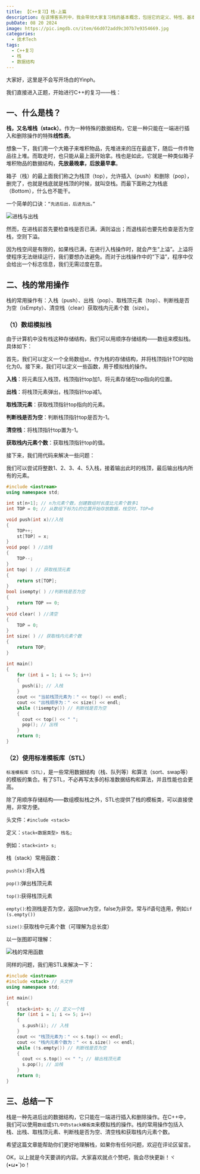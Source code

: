 ```yaml
---
title: 【C++复习】栈-上篇
description: 在该博客系列中，我会带领大家复习栈的基本概念，包括它的定义、特性、基本操作，并探讨栈在实际应用中的一些案例。大家有兴趣可以看我的博客进行自学。
pubDate: 08 20 2024
image: https://pic.imgdb.cn/item/66d072add9c307b7e9354669.jpg
categories:
  - 技术Tech
tags:
  - C++复习
  - 栈
  - 数据结构
---
```



<LinkCard
  title="作者：Yinph"
  desc="欢迎转载本博客，但请注明来源并附上原文链接。"
  img="/favicon.ico"
/>

大家好，这里是不会写开场白的Yinph。

我们直接进入正题，开始进行C++的复习——栈：

## 一、什么是栈？

**栈，又名堆栈（stack）**。作为一种特殊的数据结构，它是一种只能在一端进行插入和删除操作的特殊**线性表**。

想象一下，我们用一个大箱子来堆积物品，先堆进来的压在最底下，随后一件件物品往上堆。而取走时，也只能从最上面开始拿。栈也是如此，它就是一种类似箱子堆积物品的数据结构，**先放最晚拿，后放最早拿**。

箱子（栈）的最上面我们称之为栈顶（top），允许插入（push）和删除（pop），删完了，也就是栈底就是栈顶的时候，就叫空栈。而最下面称之为栈底（Bottom），什么也不能干。

一个简单的口诀：`“先进后出，后进先出。”`

![进栈与出栈](https://s3.bmp.ovh/imgs/2024/08/18/fcdf8b9bed7b0286.jpg)

<Warning>然而，在进栈前首先要检查栈是否已满，满则溢出；而退栈前也要先检查是否为空栈，空则下溢。</Warning>

因为栈空间是有限的，如果栈已满，在进行入栈操作时，就会产生“上溢”。上溢将使程序无法继续运行，我们要想办法避免。而对于出栈操作中的“下溢”，程序中仅会给出一个标志信息，我们无需过度在意。

## 二、栈的常用操作

栈的常用操作有：入栈（push）、出栈（pop）、取栈顶元素（top）、判断栈是否为空（isEmpty）、清空栈（clear）获取栈内元素个数（size）。

### （1）数组模拟栈

由于计算机中没有栈这种存储结构，我们可以用顺序存储结构——数组来模拟栈。具体如下：

首先，我们可以定义一个全局数组st，作为栈的存储结构，并将栈顶指针TOP初始化为0。接下来，我们可以定义一些函数，用于模拟栈的操作。

**入栈**：将元素压入栈顶，栈顶指针top加1，将元素存储在top指向的位置。

**出栈**：将栈顶元素弹出，栈顶指针top减1。

**取栈顶元素**：获取栈顶指针top指向的元素。

**判断栈是否为空**：判断栈顶指针top是否为-1。

**清空栈**：将栈顶指针top置为-1。

**获取栈内元素个数**：获取栈顶指针top的值。

接下来，我们用代码来解决一些问题：

我们可以尝试将整数1、2、3、4、5入栈，接着输出此时的栈顶，最后输出栈内所有的元素。

```cpp
#include <iostream>
using namespace std;

int st[n+1]; // n为元素个数，创建数组时长度比元素个数多1	
int TOP = 0; // 从数组下标为1的位置开始存放数据，栈空时，TOP=0

void push(int x)//入栈
{	
    TOP++;	
    st[TOP] = x;	
}
void pop( ) //出栈
{	
    TOP--;	
}
int top( ) // 获取栈顶元素	
{	
    return st[TOP];	
}
bool isempty( ) //判断栈是否为空	
{
    return TOP == 0;	
}
void clear( ) //清空
{
    TOP = 0;	
}
int size( ) // 获取栈内元素个数
{
    return TOP;	
}

int main()
{
    for (int i = 1; i <= 5; i++)
    {
      push(i); // 入栈
    }
    cout << "当前栈顶元素为：" << top() << endl;
    cout << "出栈顺序为：" << size() << endl;
    while (!isempty()) // 判断栈是否为空
    {
      cout << top() << " ";
      pop(); // 出栈
    }
    return 0;
}
```

### （2）使用标准模板库（STL）

`标准模板库（STL）`，是一些常用数据结构（栈、队列等）和算法（sort、swap等）的模板的集合。有了STL，不必再写太多的标准数据结构和算法，并且性能也会更高。

除了用顺序存储结构——数组模拟栈之外，STL也提供了栈的模板类，可以直接使用，非常方便。

头文件：`#include <stack>`

定义：`stack<数据类型> 栈名;`

例如：`stack<int> s;`

栈（stack）常用函数：

`push(x)`:将x入栈

`pop()`:弹出栈顶元素

`top()`:获得栈顶元素

`empty()`:检测栈是否为空，返回true为空，false为非空。常与if语句连用，例如`if (s.empty())`

`size()`:获取栈中元素个数（可理解为总长度）

以一张图即可理解：

![栈的常用函数](https://s3.bmp.ovh/imgs/2024/08/22/a2fec1753899afaa.png)

同样的问题，我们用STL来解决一下：

```cpp
#include <iostream>
#include <stack> // 头文件
using namespace std;

int main()
{
    stack<int> s; // 定义一个栈
    for (int i = 1; i <= 5; i++)
    {
      s.push(i); // 入栈
    }
    cout << "栈顶元素为：" << s.top() << endl;
    cout << "栈内元素个数为：" << s.size() << endl;
    while (!s.empty()) // 判断栈是否为空
    {
      cout << s.top() << " "; // 输出栈顶元素
      s.pop(); // 出栈
    }
    return 0;
}
```

## 三、总结一下

栈是一种先进后出的数据结构，它只能在一端进行插入和删除操作。在C++中，我们可以使用`数组`或`STL中的stack模板类`来模拟栈的操作。栈的常用操作包括入栈、出栈、取栈顶元素、判断栈是否为空、清空栈和获取栈内元素个数。

希望这篇文章能帮助你们更好地理解栈，如果你有任何问题，欢迎在评论区留言。

OK，以上就是今天要讲的内容。大家喜欢就点个赞吧，我会尽快更新！ヾ(•ω•`)o！